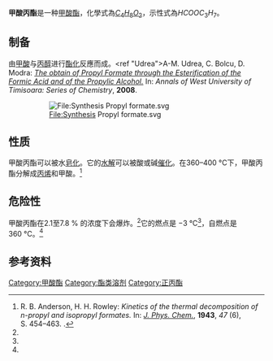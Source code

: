 {{chembox
| Name = 甲酸正丙酯
| Reference = 
|   ImageFile = Propyl formate 200.svg
|   ImageSize = 
|   ImageName = 甲酸正丙酯
|   IUPACName = 
|   OtherNames = 蚁酸丙酯
|   Abbreviations =
| Section1 = {{Chembox Identifiers
|   CASNo = 110-74-7
|   CASNo_Ref = {{cascite}}
|   PubChem = 
|   EINECS = 
|   SMILES = O=COCCC
  }}
| Section2 = {{Chembox Properties
|   Formula = C<sub>4</sub>H<sub>8</sub>O<sub>2</sub>
|   MolarMass = 
|   Appearance = 具有水果味的无色液體<ref name="GESTIS" />
|   Density = 0.91 g/cm<sup>3</sup><ref name="GESTIS" />
|   Solubility = 28 g/L<ref name="GESTIS">{{GESTIS|Name=Propylformiat|ZVG=510343|CAS=110-74-7|Abruf=2017-01-10}}</ref>
|   SolubleOther = 
|   MeltingPtC = -93
|   BoilingPtC = 81
|Melting_notes=<ref name="GESTIS" />
|Boiling_notes=<ref name="GESTIS" />
|   Viscosity = 
|   VaporPressure = 11.3 kPa (25°C)
|   ReflectIndex =
  }}
| Section7 = {{Chembox Hazards
|   ExternalMSDS =
|   MainHazards = 
|   FlashPt =
|   ExploLimits = 
|   RPhrases = 
|   SPhrases = 
|   LD50 = 
  }}
}}

'''甲酸丙酯'''是一种[[甲酸酯|甲酸酯]]，化學式為[[C4H8O2|<math>C_4H_8O_2</math>]]，示性式為<math>HCOOC_3H_7</math>。

==制备==
由[[甲酸|甲酸]]与[[丙醇|丙醇]]进行[[酯化|酯化]]反應而成。<ref "Udrea">A-M. Udrea, C. Bolcu, D. Modra: [http://www.elearning-chemistry.ro/awut/userfiles/magazine1_acc/123-_130_udrea-bolcu.pdf ''The obtain of Propyl Formate through the Esterification of the Formic Acid and of the Propylic Alcohol.''] {{Wayback|url=http://www.elearning-chemistry.ro/awut/userfiles/magazine1_acc/123-_130_udrea-bolcu.pdf |date=20211217095135 }} In: ''Annals of West University of Timisoara: Series of Chemistry'', '''2008'''.</ref>

:[[File:Synthesis_Propyl_formate.svg|File:Synthesis Propyl formate.svg]]

==性质==
甲酸丙酯可以被水[[皂化|皂化]]。它的[[水解|水解]]可以被酸或碱[[催化|催化]]。在360–400 °C下，甲酸丙酯分解成[[丙烯|丙烯]]和甲酸。<ref name="Anderson">R. B. Anderson, H. H. Rowley: ''Kinetics of the thermal decomposition of n-propyl and isopropyl formates.'' In: ''[[J._Phys._Chem.|J. Phys. Chem.]]'', '''1943''', ''47'' (6), S. 454–463. {{doi|10.1021/j150429a006}}.</ref>

==危险性==
甲酸丙酯在2.1至7.8 % 的浓度下会爆炸。<ref name="GESTIS" />它的燃点是 −3 °C<ref name="GESTIS" />，自燃点是 360 °C。<ref name="GESTIS" />

==参考资料==
{{reflist}}
{{有機化合物小作品}}
{{羧酸酯}}
[[Category:甲酸酯|Category:甲酸酯]]
[[Category:酯类溶剂|Category:酯类溶剂]]
[[Category:正丙酯|Category:正丙酯]]